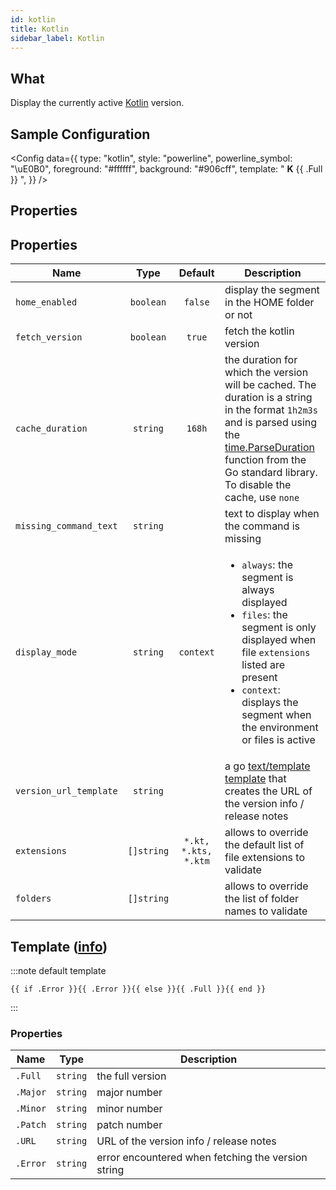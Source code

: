 ```yaml
---
id: kotlin
title: Kotlin
sidebar_label: Kotlin
---
```


## What

Display the currently active [Kotlin][kotlin] version.

## Sample Configuration


<Config
  data={{
    type: "kotlin",
    style: "powerline",
    powerline_symbol: "\uE0B0",
    foreground: "#ffffff",
    background: "#906cff",
    template: " <b>K</b> {{ .Full }} ",
  }}
/>

## Properties

## Properties

| Name                   |    Type    |       Default        | Description                                                                                                                                                                                                                          |
| ---------------------- | :--------: | :------------------: | ------------------------------------------------------------------------------------------------------------------------------------------------------------------------------------------------------------------------------------ |
| `home_enabled`         | `boolean`  |       `false`        | display the segment in the HOME folder or not                                                                                                                                                                                        |
| `fetch_version`        | `boolean`  |        `true`        | fetch the kotlin version                                                                                                                                                                                                             |
| `cache_duration`       |  `string`  |        `168h`        | the duration for which the version will be cached. The duration is a string in the format `1h2m3s` and is parsed using the [time.ParseDuration] function from the Go standard library. To disable the cache, use `none`              |
| `missing_command_text` |  `string`  |                      | text to display when the command is missing                                                                                                                                                                                          |
| `display_mode`         |  `string`  |      `context`       | <ul><li>`always`: the segment is always displayed</li><li>`files`: the segment is only displayed when file `extensions` listed are present</li><li>`context`: displays the segment when the environment or files is active</li></ul> |
| `version_url_template` |  `string`  |                      | a go [text/template][go-text-template] [template][templates] that creates the URL of the version info / release notes                                                                                                                |
| `extensions`           | `[]string` | `*.kt, *.kts, *.ktm` | allows to override the default list of file extensions to validate                                                                                                                                                                   |
| `folders`              | `[]string` |                      | allows to override the list of folder names to validate                                                                                                                                                                              |

## Template ([info][templates])

:::note default template

```template
{{ if .Error }}{{ .Error }}{{ else }}{{ .Full }}{{ end }}
```

:::

### Properties

| Name     | Type     | Description                                        |
| -------- | -------- | -------------------------------------------------- |
| `.Full`  | `string` | the full version                                   |
| `.Major` | `string` | major number                                       |
| `.Minor` | `string` | minor number                                       |
| `.Patch` | `string` | patch number                                       |
| `.URL`   | `string` | URL of the version info / release notes            |
| `.Error` | `string` | error encountered when fetching the version string |

[go-text-template]: https://golang.org/pkg/text/template/
[templates]: /docs/configuration/templates
[kotlin]: https://kotlinlang.org/
[time.ParseDuration]: https://golang.org/pkg/time/#ParseDuration
